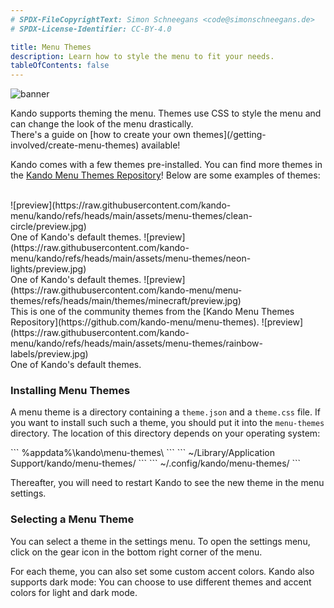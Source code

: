 ```yaml
---
# SPDX-FileCopyrightText: Simon Schneegans <code@simonschneegans.de>
# SPDX-License-Identifier: CC-BY-4.0

title: Menu Themes
description: Learn how to style the menu to fit your needs.
tableOfContents: false
---
```



![banner](../../../assets/banner07.png)

<Intro>
Kando supports theming the menu. 
Themes use CSS to style the menu and can change the look of the menu drastically.
</Intro>

<Aside type="tip" title="Do you want to create your own themes?">
There's a guide on  [how to create your own themes](/getting-involved/create-menu-themes) available!
</Aside>

Kando comes with a few themes pre-installed. You can find more themes in the [Kando Menu Themes Repository](https://github.com/kando-menu/menu-themes)!
Below are some examples of themes:

<br/>

<CardGrid stagger>
  <CustomCard title="Clean Circle" icon="solar:palette-bold-duotone">
    ![preview](https://raw.githubusercontent.com/kando-menu/kando/refs/heads/main/assets/menu-themes/clean-circle/preview.jpg)
    <br/>
    One of Kando's default themes.
  </CustomCard>
  <CustomCard title="Neon Lights" icon="solar:palette-bold-duotone">
    ![preview](https://raw.githubusercontent.com/kando-menu/kando/refs/heads/main/assets/menu-themes/neon-lights/preview.jpg)
    <br/>
    One of Kando's default themes.
  </CustomCard>
  <CustomCard title="Minecraft" icon="solar:palette-bold-duotone">
    ![preview](https://raw.githubusercontent.com/kando-menu/menu-themes/refs/heads/main/themes/minecraft/preview.jpg)
    <br/>
    This is one of the community themes from the [Kando Menu Themes Repository](https://github.com/kando-menu/menu-themes).
  </CustomCard>
  <CustomCard title="Rainbow Labels" icon="solar:palette-bold-duotone">
    ![preview](https://raw.githubusercontent.com/kando-menu/kando/refs/heads/main/assets/menu-themes/rainbow-labels/preview.jpg)
    <br/>
    One of Kando's default themes.
  </CustomCard>
</CardGrid>

### <Icon name="solar:cloud-download-bold-duotone" class="inline-icon" /> Installing Menu Themes

A menu theme is a directory containing a `theme.json` and a `theme.css` file.
If you want to install such such a theme, you should put it into the `menu-themes` directory.
The location of this directory depends on your operating system:

<Tabs>
  <TabItem label="Windows" icon="seti:windows">
    ```
    %appdata%\kando\menu-themes\
    ```
  </TabItem>
  <TabItem label="macOS" icon="apple">
    ```
    ~/Library/Application Support/kando/menu-themes/
    ```
  </TabItem>
  <TabItem label="Linux" icon="linux">
    ```
    ~/.config/kando/menu-themes/
    ```
  </TabItem>
</Tabs>

Thereafter, you will need to restart Kando to see the new theme in the menu settings.

### <Icon name="solar:pallete-2-bold-duotone" class="inline-icon" /> Selecting a Menu Theme

You can select a theme in the settings menu. 
To open the settings menu, click on the gear icon in the bottom right corner of the menu.

For each theme, you can also set some custom accent colors.
Kando also supports dark mode: You can choose to use different themes and accent colors for light and dark mode.
